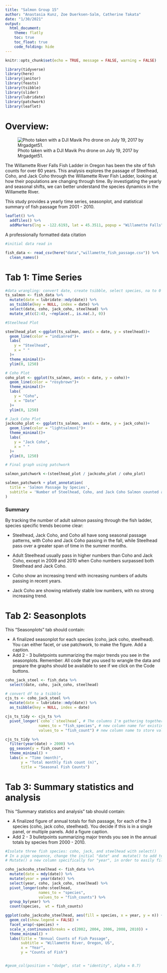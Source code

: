 ```yaml
---
title: "Salmon Group 15"
author: "Anastasia Kunz, Zoe Duerksen-Salm, Catherine Takata"
date: "1/30/2021"
output: 
  html_document:
    theme: flatly
    toc: true
    toc_float: true
    code_folding: hide 
---
```


```r
knitr::opts_chunk$set(echo = TRUE, message = FALSE, warning = FALSE)

library(tidyverse)
library(here)
library(janitor)
library(feasts)
library(tsibble)
library(slider)
library(lubridate)
library(patchwork)
library(leaflet)
```

# Overview:


![Photo taken with a DJI Mavik Pro drone on July 19, 2017 by Mrgadget51.](https://upload.wikimedia.org/wikipedia/commons/c/c2/Willamette_Falls_from_drone.jpg)


The Willamette River Falls Fish Ladder in Oregon has been the site of fish counts for over 60 years. This analysis explores the passage of Steelhead, Coho, and Jack Coho through the Willamette River Fish Ladder, looking at how their populations are changing through time. By investigating the yearly and seasonal shifts, we can better understand the species dynamics in the Willamette River.

This study provides a yearly time series, seasonplot, and statistical summary of fish passage from 2001 - 2010.


```r
leaflet() %>% 
  addTiles() %>% 
  addMarkers(lng = -122.6193, lat = 45.3511, popup = "Willamette Falls")
```

A professionally formatted data citation
 

```r
#initial data read in

fish_data <- read_csv(here("data","willamette_fish_passage.csv")) %>% 
  clean_names()
```
# Tab 1: Time Series


```r

#data wrangling: convert date, create tsibble, select species, na to 0
ts_salmon <- fish_data %>% 
  mutate(date = lubridate::mdy(date)) %>% 
  as_tsibble(key = NULL, index = date) %>% 
  select(date, coho, jack_coho, steelhead) %>% 
  mutate_at(c(2:4), ~replace(., is.na(.), 0)) 

#Steelhead Plot

steelhead_plot <-ggplot(ts_salmon, aes(x = date, y = steelhead))+
  geom_line(color = "indianred")+
  labs(
    y = "Steelhead",
    x = " "
  )+
  theme_minimal()+
  ylim(0, 1250)

# Coho Plot
coho_plot <- ggplot(ts_salmon, aes(x = date, y = coho))+
  geom_line(color = "rosybrown")+
  theme_minimal()+
  labs(
    y = "Coho",
    x = "Date"
  )+
  ylim(0, 1250)

# Jack Coho Plot
jackcoho_plot <- ggplot(ts_salmon, aes(x = date, y = jack_coho))+
  geom_line(color = "lightsalmon1")+
  theme_minimal()+
  labs(
    y = "Jack Coho",
    x = " "
  )+
  ylim(0, 1250)


```

```r
# Final graph using patchwork

salmon_patchwork <-(steelhead_plot / jackcoho_plot / coho_plot)

salmon_patchwork + plot_annotation(
  title = 'Salmon Passage by Species',
  subtitle = 'Number of Steelhead, Coho, and Jack Coho Salmon counted at the Willamette Falls Fish Ladder \n2001 - 2010'
)
```

### Summary
By tracking the number of adult salmon passing through the fish ladder, species specific trends become clear:

- Steelhead, Jack Coho, and Coho all have song seasonal passage patterns, with Coho and Jack Coho passing in the fall, while Steelhead pass over a greater span of time in the summer months.

- Adult Steelhead usually pass in higher numbers than Coho and Jack Coho, except in 2009 and 2010 when Coho numbers surpassed both Steelhead and Jack Coho.

- Coho show an increasing trend with increasing numbers of adults passing in recent years.

- Jack Coho are showing relatively stable low numbers, with no strong increasing trend.


# Tab 2: Seasonplots

This “Seasonplots” tab should contain: 

- A finalized seasonplot for each species (coho, jack coho, steelhead). You can either facet, or use patchwork, to make the figure. Add a caption. 
- Add 2 - 3 bulletpoints summarizing the major trends you see in the seasonplots.
Remember: All code that you used to wrangle the data and prepare the graphs should be available to see if we click on the Code buttons. 
```r
coho_jack_steel <- fish_data %>% 
  select(date, coho, jack_coho, steelhead) 

# convert df to a tsibble
cjs_ts <- coho_jack_steel %>% 
  mutate(date = lubridate::mdy(date)) %>% 
  as_tsibble(key = NULL, index = date)
```

```r
cjs_ts_tidy <- cjs_ts %>% 
  pivot_longer(`coho`:`steelhead`, # The columns I'm gathering together
               names_to = "fish_species", # new column name for existing names
               values_to = "fish_count") # new column name to store values

cjs_ts_tidy %>% 
  filter(year(date) > 2000) %>% 
  gg_season(y = fish_count) +
  theme_minimal() +
  labs(x = "Time (month)",
       y = "Total monthly fish count (n)",
       title = "Seasonal Fish Counts")
```


# Tab 3: Summary statistics and analysis 

This “Summary statistics and analysis” tab should contain: 

- A finalized figure of annual totals for fish passage, for each of the 3 species (coho, jack coho, steelhead). You decide if this is in a single panel, or multiple panels. Add a figure caption. 
- Add 2 - 3 bulletpoints summarizing major trends you see in the annual totals by species from 2000 - 2010.


```r
#Isolate three fish species: coho, jack, and steelhead with select()
# In a pipe sequence, change the initial "date" and  mutate() to add to the data set
# Mutate() a new column specifically for "year", in order to easily filter data to obtain "annual" fish totals

coho_jackcoho_steelhead <- fish_data %>% 
  mutate(date = mdy(date)) %>% 
  mutate(year = year(date)) %>% 
  select(year, coho, jack_coho, steelhead) %>% 
  pivot_longer(coho:steelhead, 
               names_to = "species",
               values_to = "fish_counts") %>% 
  group_by(year) %>% 
  count(species,  wt = fish_counts)
```


```r

ggplot(coho_jackcoho_steelhead, aes(fill = species, x = year, y = n)) +
  geom_col(show.legend = FALSE) + 
  facet_wrap(~species) + 
  scale_x_continuous(breaks = c(2002, 2004, 2006, 2008, 2010)) +
  theme_minimal() +
  labs(title = "Annual Counts of Fish Passage",
       subtitle = "Willamette River, Oregon, US",
       x = "Year",
       y = "Counts of Fish")


#geom_col(position = "dodge", stat = "identity", alpha = 0.7) 
```




